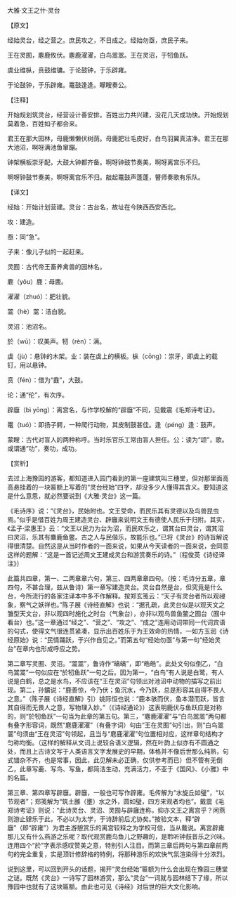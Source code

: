 

大雅·文王之什·灵台

【原文】

经始灵台，经之营之。庶民攻之，不日成之。经始勿亟，庶民子来。

王在灵囿，麀鹿攸伏。麀鹿濯濯，白鸟翯翯。王在灵沼，于牣鱼跃。

虡业维枞，贲鼓维镛。于论鼓钟，于乐辟雍。

于论鼓钟，于乐辟雍。鼍鼓逢逢。矇瞍奏公。

【注释】

开始规划筑灵台，经营设计善安排。百姓出力共兴建，没花几天成功快。开始规划莫着急，百姓如子都会来。

君王在那大园林，母鹿懒懒伏树荫。母鹿肥壮毛皮好，白鸟羽翼真洁净。君王在那大池沼，啊呀满池鱼窜蹦。

钟架横板崇牙配，大鼓大钟都齐备。啊呀钟鼓节奏美，啊呀离宫乐不归。

啊呀钟鼓节奏美，啊呀离宫乐不归。敲起鼍鼓声蓬蓬，瞽师奏歌有乐队。

【译文】

经始：开始计划营建。灵台：古台名，故址在今陕西西安西北。

攻：建造。

亟：同“急”。

子来：像儿子似的一起赶来。

灵囿：古代帝王畜养禽兽的园林名。

麀（yōu）鹿：母鹿。

濯濯（zhuó）：肥壮貌。

翯（hè）翯：洁白貌。

灵沼：池沼名。

於（wū）：叹美声。牣（rèn）：满。

虡（jù）：悬钟的木架。业：装在虡上的横板。枞（cōng）：崇牙，即虡上的载钉，用以悬钟。

贲（fén）：借为“鼖”，大鼓。

论：通“伦”，有次序。

辟廱（bì yōng）：离宫名，与作学校解的“辟廱”不同，见戴震《毛郑诗考证》。

鼍（tuó）：即扬子鳄，一种爬行动物，其皮制鼓甚佳。逢（péng）逢：鼓声。

蒙瞍：古代对盲人的两种称呼。当时乐官乐工常由盲人担任。公：读为“颂”，歌。或谓通“功”，奏功，成功。

【赏析】

去过上海豫园的游客，都知道进入园门看到的第一座建筑叫三穗堂，但对那里面高高悬挂着的一块匾额上写着的“灵台经始”四字，却没多少人懂得其含义。要知道这是什么意思，就必然要说到《大雅·灵台》这一篇。

《毛诗序》说：“《灵台》，民始附也。文王受命，而民乐其有灵德以及鸟兽昆虫焉。”似乎是借百姓为周王建造灵台、辟廱来说明文王有德使人民乐于归附。其实，《孟子·梁惠王》云：“文王以民力为台为沼，而民欢乐之，谓其台曰灵台，谓其沼曰灵沼，乐其有麋鹿鱼鳖。古之人与民偕乐，故能乐也。”已将《灵台》的诗旨解说得很清楚。自然这是从当时作者的一面来说，如果从今天读者的一面来说，会同意这样的题解：“这是一首记述周文王建成灵台和游赏奏乐的诗。”（程俊英《诗经译注》）

此篇共四章，第一、二两章章六句，第三、四两章章四句。（按：毛诗分五章，章四句，不甚合理，兹从鲁诗）第一章写建造灵台。灵台自然是台，但究竟是什么台，今所流行的各家注译本中多不作解释。按郑玄笺云：“天子有灵台者所以观祲象，察气之妖祥也。”陈子展《诗经直解》也说：“据孔疏，此灵台似是以观天文之雏型天文台，非以观四时施化之时台（气象台），亦非以观鸟兽鱼鳖之囿台（囿中看台）也。”这一章通过“经之”、“营之”、“攻之”、“成之”连用动词带同一代词宾语的句式，使得文气很连贯紧凑，显示出百姓乐于为王效命的热情，一如方玉润《诗经原始》说：“民情踊跃，于兴作自见之。”而第五句“经始勿亟”与第一句“经始灵台”在章内也形成呼应之势。

第二章写灵囿、灵沼。“翯翯”，鲁诗作“皜皜”，即“皓皓”。此处文句似倒乙，“白鸟翯翯”一句似应在“於牣鱼跃”一句之后。因为第一，“白鸟”有人说是白鹭，有人说是白鹤，总之是水鸟，不应该在“王在灵沼”句领出对池沼中动物的描写之前出现。第二，孙鑛说：“鹿善惊，今乃伏；鱼沉水，今乃跃，总是形容其自得不畏人之意。”（陈子展《诗经直解》引）姚际恒也说：“鹿本骇而伏，鱼本潜而跃，皆言其自得而无畏人之意，写物理入妙。”（《诗经通论》）这表明鹿伏与鱼跃应是对称的，则“於牣鱼跃”一句当为此章的第五句。第三，“麀鹿濯濯”与“白鸟翯翯”两句都有叠字形容词，既然“麀鹿濯濯”（有叠字词）句由“王在灵囿”句引出，则“白鸟翯翯”句须由“王在灵沼”句领起，且当与“麀鹿濯濯”句位置相对应，这样章句结构才匀称均衡。（这样的解释从文词上说较合语义逻辑，然在叶韵上似亦有不圆通之处，而且上古诗文写于人类语言文字发展史的早期，体格并不像后世那么纯熟，句式错杂不齐，也是常事，因此，此见解未必正确，仅供参考而已）但不管有无倒乙，此章写鹿、写鸟、写鱼，都简洁生动，充满活力，不亚于《国风》、《小雅》中的名篇。

第三章、第四章写辟廱。辟廱，一般也可写作辟雍。毛传解为“水旋丘如璧”，“以节观者”；郑笺解为“筑土雝（壅）水之外，圆如璧，四方来观者均也”。戴震《毛郑诗考证》则说：“此诗灵台、灵沼、灵囿与辟廱连称，抑亦文王之离宫乎？闲燕则游止肄乐于此，不必以为太学，于诗辞前后尤协矣。”按验文本，释“辟廱”（即“辟雍”）为君主游憩赏乐的离宫较释之为学校可信，当从戴说。离宫辟雍那儿又有什么燕游之乐呢？取代观赏鹿鸟鱼儿之野趣的，是聆听钟鼓音乐之兴味。连用四个“於”字表示感叹赞美之意，特别引人注目。而第三章后两句与第四章前两句的完全重复，实是顶针修辞格的特例，将那种游乐的欢快气氛渲染得十分浓烈。

说到这里，可以回到开头的话题，揭开“灵台经始”匾额为什么会出现在豫园三穗堂之谜。既然《灵台》一诗写了园林游赏，那么“灵台”一词就与园林结下了缘，所以豫园中也就有了这块匾额。由此也可见《诗经》对后世的巨大文化影响。


